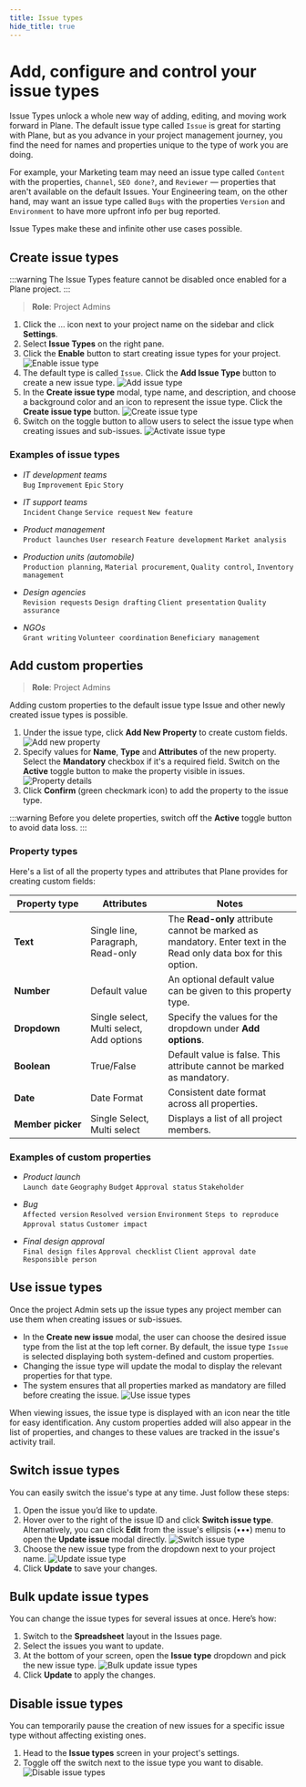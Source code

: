 ```yaml
---
title: Issue types
hide_title: true
---
```



<div className="tag-wrapper">
 <h1>Add, configure and control your issue types</h1>
<Tags 
  tags={[ 
    { name: "Pro", additionalClass: "pro" }
  ]} 
 />
</div>

Issue Types unlock a whole new way of adding, editing, and moving work forward in Plane. The default issue type called `Issue` is great for starting with Plane, but as you advance in your project management journey, you find the need for names and properties unique to the type of work you are doing.

For example, your Marketing team may need an issue type called `Content` with the properties, `Channel`, `SEO done?`, and `Reviewer` — properties that aren't available on the default Issues. Your Engineering team, on the other hand, may want an issue type called `Bugs` with the properties `Version` and `Environment` to have more upfront info per bug reported.

Issue Types make these and infinite other use cases possible.

## Create issue types

:::warning 
The Issue Types feature cannot be disabled once enabled for a Plane project.
:::

> **Role**: Project Admins

1. Click the … icon next to your project name on the sidebar and click **Settings**.
2. Select **Issue Types** on the right pane.
3. Click the **Enable** button to start creating issue types for your project.
![Enable issue type](https://media.docs.plane.so/issues/enable-issue-types.webp#center)
4. The default type is called `Issue`. Click the **Add Issue Type** button to create a new issue type.
![Add issue type](https://media.docs.plane.so/issues/add-issue-type.webp#center)
5. In the **Create issue type** modal, type name, and description, and choose a background color and an icon to represent the issue type. Click the **Create issue type** button.
![Create issue type](https://media.docs.plane.so/issues/create-issue-type.webp#center)
6. Switch on the toggle button to allow users to select the issue type when creating issues and sub-issues.
![Activate issue type](https://media.docs.plane.so/issues/activate-issue-type.webp#center)

### Examples of issue types

- *IT development teams*   
`Bug` `Improvement` `Epic` `Story`


- *IT support teams*  
`Incident` `Change` `Service request` `New feature`

- *Product management*  
`Product launches` `User research` `Feature development` `Market analysis`

- *Production units (automobile)*  
`Production planning`, `Material procurement`, `Quality control`, `Inventory management`

- *Design agencies*   
`Revision requests` `Design drafting` `Client presentation` `Quality assurance`

- *NGOs*  
`Grant writing` `Volunteer coordination` `Beneficiary management`

## Add custom properties
> **Role**: Project Admins

Adding custom properties to the default issue type Issue and other newly created issue types is possible.

1. Under the issue type, click **Add New Property** to create custom fields.
![Add new property](https://media.docs.plane.so/issues/add-new-property.webp#center)
2. Specify values for **Name**, **Type** and **Attributes** of the new property. Select the **Mandatory** checkbox if it's a required field. Switch on the **Active** toggle button to make the property visible in issues. 
![Property details](https://media.docs.plane.so/issues/property-details.webp#center)
3. Click **Confirm** (green checkmark icon) to add the property to the issue type. 

:::warning
Before you delete properties, switch off the **Active** toggle button to avoid data loss.
:::

### Property types

Here's a list of all the property types and attributes that Plane provides for creating custom fields: 

| Property&nbsp;type | Attributes | Notes|
| --------------| ------------------- |---- |
| **Text** | Single line, Paragraph, Read-only | The **Read-only** attribute cannot be marked as mandatory. Enter text in the Read only data box for this option.|
| **Number** | Default value | An optional default value can be given to this property type.|
| **Dropdown** | Single select, Multi select, Add options | Specify the values for the dropdown under **Add options**. |
| **Boolean** | True/False | Default value is false. This attribute cannot be marked as mandatory. |
| **Date** | Date Format | Consistent date format across all properties. | 
| **Member&nbsp;picker** | Single Select, Multi select | Displays a list of all project members. |                  


### Examples of custom properties

- *Product launch*  
`Launch date` `Geography` `Budget` `Approval status` `Stakeholder`

- *Bug*  
`Affected version` `Resolved version` `Environment` `Steps to reproduce` `Approval status` `Customer impact`

- *Final design approval*  
`Final design files` `Approval checklist` `Client approval date` `Responsible person`

## Use issue types

Once the project Admin sets up the issue types any project member can use them when creating issues or sub-issues.

- In the **Create new issue** modal, the user can choose the desired issue type from the list at the top left corner. By default, the issue type `Issue` is selected displaying both system-defined and custom properties.
- Changing the issue type will update the modal to display the relevant properties for that type.
- The system ensures that all properties marked as mandatory are filled before creating the issue.
![Use issue types](https://media.docs.plane.so/issues/use-issue-type.webp#center)

When viewing issues, the issue type is displayed with an icon near the title for easy identification. Any custom properties added will also appear in the list of properties, and changes to these values are tracked in the issue's activity trail.

## Switch issue types

You can easily switch the issue's type at any time. Just follow these steps:

1. Open the issue you’d like to update.
2. Hover over to the right of the issue ID and click **Switch issue type**. Alternatively, you can click **Edit** from the issue's ellipsis (•••) menu to open the **Update issue** modal directly.
  ![Switch issue type](https://media.docs.plane.so/issues/switch-issue-type.webp#center)
3. Choose the new issue type from the dropdown next to your project name.
    ![Update issue type](https://media.docs.plane.so/issues/update-issue-type.webp#center)
4. Click **Update** to save your changes.

## Bulk update issue types

You can change the issue types for several issues at once. Here’s how:

1. Switch to the **Spreadsheet** layout in the Issues page. 
2. Select the issues you want to update.
3. At the bottom of your screen, open the **Issue type** dropdown and pick the new issue type.
    ![Bulk update issue types](https://media.docs.plane.so/issues/bulk-update-issue-types.webp#center)
4. Click **Update** to apply the changes.

## Disable issue types

You can temporarily pause the creation of new issues for a specific issue type without affecting existing ones. 

1. Head to the **Issue types** screen in your project's settings.
2. Toggle off the switch next to the issue type you want to disable.
    ![Disable issue types](https://media.docs.plane.so/issues/disable-issue-types.webp#center)





